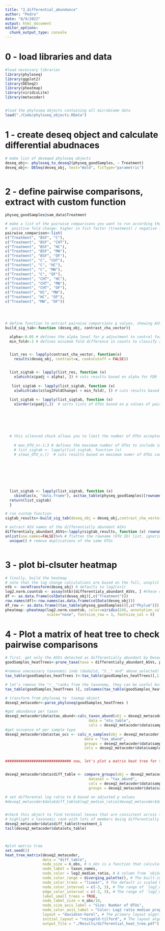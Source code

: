 ```yaml
---
title: "3_differential_abundance"
author: "Pedro"
date: "8/9/2022"
output: html_document
editor_options: 
  chunk_output_type: console
---
```


# 0 - load libraries and data
```r

#load necessary libraries
library(phyloseq)
library(ggplot2)
library(DESeq2)
library(pheatmap)
library(viridisLite)
library(metacoder)


#load the phyloseq objects containing all microbiome data
load("./Code/phyloseq_objects.RData")

```



# 1 - create deseq object and calculate differential abudnaces
```r


# make list of deseqed phyloseq objects
deseq_obj<- phyloseq_to_deseq2(physeq_goodSamples, ~ Treatment)
deseq_obj<- DESeq(deseq_obj, test="Wald", fitType="parametric")



```



# 2 - define pairwise comparisons, extract  with custom function
```r

physeq_goodSamples@sam_data$Treatment

# make a list of the pairwise comparisons you want to run according the treatment ; 
#  positive fold change: higher in fist factor (treatment) / negative fold change: higher in second factor(control)
pairwise_comparison<-list(
c("Treatment", "BSF", "C"),
c("Treatment", "BSF", "CHT"), 
c("Treatment", "BSF", "HC"),
c("Treatment", "BSF", "MW"),
c("Treatment", "BSF", "OF"),
c("Treatment", "C", "CHT"),
c("Treatment", "C", "HC"),
c("Treatment", "C", "MW"),
c("Treatment", "C", "OF"),
c("Treatment", "CHT", "HC"),
c("Treatment", "CHT", "MW"),
c("Treatment", "CHT", "OF"),
c("Treatment", "HC", "MW"),
c("Treatment", "HC", "OF"),
c("Treatment", "MW", "OF"))




# define function to extract pairwise comparsions p valyes, showing ASVs that are different and its taxonomeis
build_sig_tab<-function (deseq_obj, contrast_cha_vector){

  alpha<-0.05 # defines the alpha level for p adjustment to control for false discovery rate
  min_fold<-2 # defines minimum fold difference in counts to classify an OTU as differential


  list_res <- lapply(contrast_cha_vector, function(x) 
    results(deseq_obj, contrast=x, cooksCutoff = FALSE))


  list_sigtab <- lapply(list_res, function (x) 
    x[which(x$padj < alpha), ]) # cuts results based on alpha for FDR
  
   list_sigtab <- lapply(list_sigtab, function (x) 
    x[which(abs(x$log2FoldChange) > min_fold), ]) # cuts results based on minimum fold change
   
  list_sigtab <- lapply(list_sigtab, function (x) 
    x[order(x$padj),])  # sorts lists of OTUs based on p values of pairwise abundance differences
  
  
  
  
  
  
  # this silenced chuck allows you to limit the number of OTUs accepted as diferential in each comparision. note that if you define the minimum number as 1:40 (1 to 40) but you only hace 39 differentially abundannt OTUs the function will crash and you will not have these results. just remove the hashtags below to limt to 3 top differentially abundant OTUs
  
    # max_OTU_n<-1:3 # defines the maximum number of OTUs to include in each pairwise coparison
    # list_sigtab <- lapply(list_sigtab, function (x) 
    # x[max_OTU_n,])  # cuts results based on maximum numer of OTUs counted as differential
  
  
  
  
  
  
    
  list_sigtab <- lapply(list_sigtab, function (x) 
    cbind(as(x, "data.frame"), as(tax_table(physeq_goodSamples)[rownames(x), ], "matrix"))) # here we only colect the taxa names from the original, unsplit, phyloseq object
  return(list_sigtab)
  }

# run custom function
sigtab_results<-build_sig_tab(deseq_obj = deseq_obj,contrast_cha_vector = pairwise_comparison)

# extract ASV names of the differentially abundant ASVs
differentialy_abundant_ASVs<-lapply(sigtab_results, function (x) rownames(x))%>% # extract the rownames from the list, then....
unlist(use.names=FALSE)%>% # flatten the rowname (OTU ID) list, ignoring the names of the lists, then...
  unique() # remove duplications of the same OTUs



```

# 3 - plot bi-clsuter heatmap
```r

# finally, build the heatmap
# note that the log change calculations are based on the full, unsplit and unlisted deseq2 object (that is, our complete dataset)
ntb <- normTransform(deseq_obj) # defaults to log2(x+1)
log2.norm.countsb <- assay(ntb)[differentialy_abundant_ASVs, ] #these colnames should match rownames(df)
df <- as.data.frame(colData(deseq_obj)[,c("Treatment")])
row.names(df)<-row.names(as.data.frame(colData(deseq_obj)))
df_row <- as.data.frame((tax_table(physeq_goodSamples))[,c("Phylum")]) # here you can change to Class, ORder, etc...S
pheatmap::pheatmap(log2.norm.countsb, color=viridis(24), annotation_col=df, annotation_row=df_row, main="log2(counts + 1)", 
                   scale="none", fontsize_row = 3, fontsize_col = 8)


```

# 4 - Plot a matrix of heat tree to check pairwise comparisons

```r
# first, get only the ASVs detected as differentially abundant by Deseq2
goodSamples_heatTrees<-prune_taxa(taxa = differentialy_abundant_ASVs, physeq_goodSamples_rarefied)

#remove unecessary taxonomic indo (dada2id, "S__" and" above_selected)
tax_table(goodSamples_heatTrees )<-tax_table(goodSamples_heatTrees)[,1:6]

# let's remove the "r__"ranks from the taxonomy, they can be useful but will polute our plot
tax_table(goodSamples_heatTrees )[, colnames(tax_table(goodSamples_heatTrees ))] <- gsub(tax_table(goodSamples_heatTrees )[, colnames(tax_table(goodSamples_heatTrees ))],     pattern = "[a-z]__", replacement = "")

# transform from phyloseq to  taxmap object
deseq2_metacoder<-parse_phyloseq(goodSamples_heatTrees )

#get abundance per taxon
deseq2_metacoder$data$tax_abund<-calc_taxon_abund(obj = deseq2_metacoder, 
                                      data = "otu_table",
                                      cols = deseq2_metacoder$data$sample_data$sample_id)
#get occuence of per sample type
deseq2_metacoder$data$tax_occ <- calc_n_samples(obj = deseq2_metacoder, 
                                    data = "tax_abund", 
                                    groups = deseq2_metacoder$data$sample_data$Treatment, 
                                    cols = deseq2_metacoder$data$sample_data$sample_id)


############################## now, let's plot a matrix heat tree for the MeJA comparisons


deseq2_metacoder$data$diff_table <- compare_groups(obj = deseq2_metacoder,
                                      dataset = "tax_abund",
                                      cols = deseq2_metacoder$data$sample_data$sample_id, # What columns of sample data to use
                                      groups = deseq2_metacoder$data$sample_data$Treatment) # What category each sample is assigned to

# set differental log ratio to 0 based on adjusted p values
#deseq2_metacoder$data$diff_table$log2_median_ratio[deseq2_metacoder$data$diff_table$wilcox_p_value > 0.05] <- 0


#check this object to find terminal leaves that are consistent across treatments, then...
# highlight a taxonomic rank with lots of members being differentially selected
deseq2_metacoder$data$diff_table$treatment_1
tail(deseq2_metacoder$data$otu_table)



#plot matrix tree
set.seed(1)
heat_tree_matrix(deseq2_metacoder,
                 data = "diff_table",
                 node_size = n_obs, # n_obs is a function that calculates, in this case, the number of OTUs per taxon
                 node_label = taxon_names,
                 node_color = log2_median_ratio, # A column from `obj$data$diff_table`
                 node_color_range = diverging_palette(), # The built-in palette for diverging data
                 node_color_trans = "linear", # The default is scaled by circle area
                 node_color_interval = c(-3, 3), # The range of `log2_median_ratio` to display
                 edge_color_interval = c(-3, 3), # The range of `log2_median_ratio` to display
                 label_small_trees = TRUE,
                 node_label_size = n_obs/10,
                 node_size_axis_label = "Size: Number of OTUs",
                 node_color_axis_label = "Color: Log2 ratio median proportions",
                 layout = "davidson-harel", # The primary layout algorithm
                 initial_layout = "reingold-tilford", # The layout algorithm that initializes node locations
                 output_file = "./Results/differential_heat_tree.pdf") # Saves the plot as a pdf file


```

